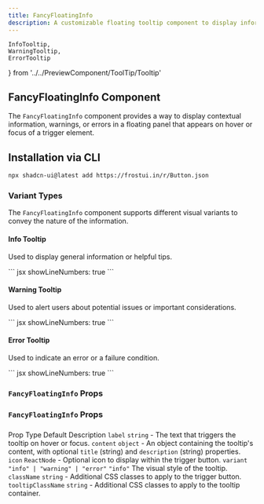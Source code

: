 ```yaml
---
title: FancyFloatingInfo
description: A customizable floating tooltip component to display information, warnings, or errors.
---
```


    InfoTooltip,
    WarningTooltip,
    ErrorTooltip
 } from '../../PreviewComponent/ToolTip/Tooltip'

## FancyFloatingInfo Component

The `FancyFloatingInfo` component provides a way to display contextual information, warnings, or errors in a floating panel that appears on hover or focus of a trigger element.


## Installation via CLI

```bash showLineNumbers: true,
npx shadcn-ui@latest add https://frostui.in/r/Button.json
```

### Variant Types

The `FancyFloatingInfo` component supports different visual variants to convey the nature of the information.

#### Info Tooltip

Used to display general information or helpful tips.

<div
  style={{
    border: '1px solid #e5e7eb',
    borderRadius: '0.75rem',
    padding: '1.5rem',
    marginTop: '2rem',
    marginBottom: '2rem',
  }}
>
  <Tabs items={['Preview', 'Code']}>
    <Tabs.Tab>
      <div style={{ display: 'flex', justifyContent: 'center', gap: '1rem' }}>
        <InfoTooltip />
      </div>
    </Tabs.Tab>
    <Tabs.Tab>
        ``` jsx showLineNumbers: true
        <FancyFloatingInfo
            label="Info Tooltip"
            content={{
            title: "Info Tooltip",
            description: "This is an info tooltip that provides additional information about a specific element or action.",
            }}
            variant="info"
        />
        ```
    </Tabs.Tab>
  </Tabs>
</div>

#### Warning Tooltip

Used to alert users about potential issues or important considerations.

<div
  style={{
    border: '1px solid #e5e7eb',
    borderRadius: '0.75rem',
    padding: '1.5rem',
    marginTop: '2rem',
    marginBottom: '2rem',
  }}
>
  <Tabs items={['Preview', 'Code']}>
    <Tabs.Tab>
      <div style={{ display: 'flex', justifyContent: 'center', gap: '1rem' }}>
        <WarningTooltip />
      </div>
    </Tabs.Tab>
    <Tabs.Tab>
        ``` jsx showLineNumbers: true
        <FancyFloatingInfo
            label="Warning Tooltip"
            content={{
            title: "Warning Tooltip",
            description: "This is a warning tooltip that alerts users to potential issues or important notes.",
            }}
            variant="warning"
        />
        ```
    </Tabs.Tab>
  </Tabs>
</div>

#### Error Tooltip

Used to indicate an error or a failure condition.

<div
  style={{
    border: '1px solid #e5e7eb',
    borderRadius: '0.75rem',
    padding: '1.5rem',
    marginTop: '2rem',
    marginBottom: '2rem',
  }}
>
  <Tabs items={['Preview', 'Code']}>
    <Tabs.Tab>
      <div style={{ display: 'flex', justifyContent: 'center', gap: '1rem' }}>
        <ErrorTooltip />
      </div>
    </Tabs.Tab>
    <Tabs.Tab>
        ``` jsx showLineNumbers: true
        <FancyFloatingInfo
            label="Error Tooltip"
            content={{
            title: "Error Tooltip",
            description: "This is an error tooltip that indicates an error or failure condition.",
            }}
            variant="error"
        />
        ```
    </Tabs.Tab>
  </Tabs>
</div>

### `FancyFloatingInfo` Props


### `FancyFloatingInfo` Props

###

<Table>
  <thead>
    <Table.Tr>
      <Table.Th>Prop</Table.Th>
      <Table.Th>Type</Table.Th>
      <Table.Th>Default</Table.Th>
      <Table.Th>Description</Table.Th>
    </Table.Tr>
  </thead>
  <tbody>
    <Table.Tr>
      <Table.Td><code>label</code></Table.Td>
      <Table.Td><code>string</code></Table.Td>
      <Table.Td>-</Table.Td>
      <Table.Td>The text that triggers the tooltip on hover or focus.</Table.Td>
    </Table.Tr>
    <Table.Tr>
      <Table.Td><code>content</code></Table.Td>
      <Table.Td>
        <code>object</code>
      </Table.Td>
      <Table.Td>-</Table.Td>
      <Table.Td>An object containing the tooltip's content, with optional <code>title</code> (string) and <code>description</code> (string) properties.</Table.Td>
    </Table.Tr>
    <Table.Tr>
      <Table.Td><code>icon</code></Table.Td>
      <Table.Td><code>ReactNode</code></Table.Td>
      <Table.Td>-</Table.Td>
      <Table.Td>Optional icon to display within the trigger button.</Table.Td>
    </Table.Tr>
    <Table.Tr>
      <Table.Td><code>variant</code></Table.Td>
      <Table.Td>
        <code>"info" | "warning" | "error"</code>
      </Table.Td>
      <Table.Td><code>"info"</code></Table.Td>
      <Table.Td>The visual style of the tooltip.</Table.Td>
    </Table.Tr>
    <Table.Tr>
      <Table.Td><code>className</code></Table.Td>
      <Table.Td><code>string</code></Table.Td>
      <Table.Td>-</Table.Td>
      <Table.Td>Additional CSS classes to apply to the trigger button.</Table.Td>
    </Table.Tr>
    <Table.Tr>
      <Table.Td><code>tooltipClassName</code></Table.Td>
      <Table.Td><code>string</code></Table.Td>
      <Table.Td>-</Table.Td>
      <Table.Td>Additional CSS classes to apply to the tooltip container.</Table.Td>
    </Table.Tr>
  </tbody>
</Table>